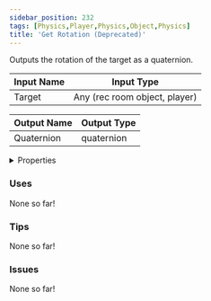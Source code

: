 ```yaml
---
sidebar_position: 232
tags: [Physics,Player,Physics,Object,Physics]
title: 'Get Rotation (Deprecated)'
---
```


Outputs the rotation of the target as a quaternion.



<IChip uuid="c453fa47-d0db-4c4a-a6a1-dac4ebad0aca"/>

| Input Name | Input Type |
|-----------|-----------|
| Target | Any (rec room object, player) |

| Output Name | Output Type |
|-----------|-----------|
| Quaternion | quaternion |


<details>
  <summary>Properties</summary>
  <div>
    <div>
    <table>
      <thead>
        <tr>
          <th>Is beta required?</th>
          <th>No</th>
        </tr>
        <tr>
          <th>Is this chip a trolling risk?</th>
          <th>No</th>
        </tr>
        <tr>
          <th>Is this chip a role assignment risk?</th>
          <th>No</th>
        </tr>
        <tr>
          <th>Chip UUID</th>
          <th>c453fa47-d0db-4c4a-a6a1-dac4ebad0aca</th>
        </tr>
        <tr>
          <th>Room availability</th>
          <th>Available everywhere</th>
        </tr>
      </thead>
    </table>
    </div>
  </div>
</details>

### Uses

None so far!

### Tips

None so far!

### Issues

None so far!